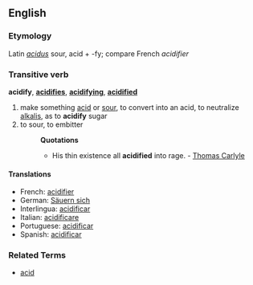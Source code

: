 == English ==
===Etymology===
Latin ''[[acidus]]'' sour, acid + -fy; compare French ''acidifier''
=== Transitive verb ===
'''acidify''', '''[[acidifies]]''', '''[[acidifying]]''', '''[[acidified]]'''

# make something [[acid]] or [[sour]], to convert into an acid, to neutralize [[alkalis]], as to '''acidify''' sugar
# to sour, to embitter
#:'''Quotations'''
#:*His thin existence all '''acidified''' into rage. - [[Thomas Carlyle]]

==== Translations ====
* French: [[acidifier]]
* German: [[Säuern sich]]
* Interlingua: [[acidificar]]
* Italian: [[acidificare]]
* Portuguese: [[acidificar]]
* Spanish: [[acidificar]]

===Related Terms===
*[[acid]]